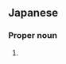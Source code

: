 ==Japanese==
{{ja-kanjitab|とも|き|yomi=y}}

===Proper noun===
{{ja-pos|proper|ともき}}

# {{given name|male|lang=ja|sort=ともき}}